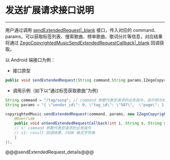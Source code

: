 # 发送扩展请求接口说明

- - -



用户通过调用 [sendExtendedRequest\|_blank](/article/api?doc=Express_Video_SDK_API~java_android~class~ZegoCopyrightedMusic#send-extended-request) 接口，传入对应的 command、params，可以获取标签列表、搜索歌曲、榜单歌曲、歌词分片等信息，对应结果将通过 [ZegoCopyrightedMusicSendExtendedRequestCallback\|_blank](/article/api?doc=Express_Video_SDK_API~java_android~interface~IZegoCopyrightedMusicSendExtendedRequestCallback) 回调获取。

以 Android 端接口为例：

- 接口原型

```java
public void sendExtendedRequest(String command,String params,IZegoCopyrightedMusicSendExtendedRequestCallback callback)
```


- 调用示例（如下以“通过标签获取歌曲”为例）

```java
String command = "/tag/song"; // command 参数代表您请求的业务指令，该示例为标签获取歌曲
String params = "{ \"vendor_id\": 0, \"tag_id\": \"587\",  \"page\": 1,  \"filter\": [1]}"; // params 参数，是 JSON 格式的字符串，需要您传入的额外参数

copyrightedMusic.sendExtendedRequest(command, params, new IZegoCopyrightedMusicSendExtendedRequestCallback() {
    @Override
    public void onSendExtendedRequestCallback(int i, String s, String s1) {
    // s: command 参数代表您请求的业务指令
    // s1: result 回调结果，JSON 格式字符串
    }
});
```

@@@sendExtendedRequest_details@@@
